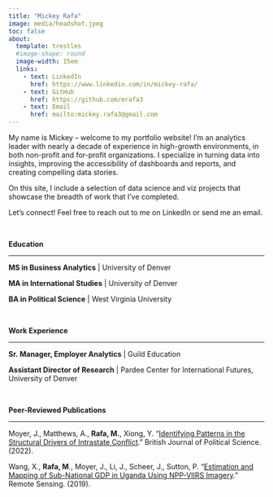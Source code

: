 ```yaml
---
title: "Mickey Rafa"
image: media/headshot.jpeg
toc: false
about: 
  template: trestles
  #image-shape: round
  image-width: 15em
  links:
    - text: LinkedIn
      href: https://www.linkedin.com/in/mickey-rafa/
    - text: GitHub
      href: https://github.com/mrafa3
    - text: Email
      href: mailto:mickey.rafa3@gmail.com
---
```


My name is Mickey – welcome to my portfolio website! I'm an analytics leader with nearly a decade of experience in high-growth environments, in both non-profit and for-profit organizations. I specialize in turning data into insights, improving the accessibility of dashboards and reports, and creating compelling data stories.

On this site, I include a selection of data science and viz projects that showcase the breadth of work that I've completed.

Let's connect! Feel free to reach out to me on LinkedIn or send me an email.

<br>

**Education**

------------------------------------------------------------------------

**MS in Business Analytics** \| University of Denver

**MA in International Studies** \| University of Denver

**BA in Political Science** \| West Virginia University

<br>

**Work Experience**

------------------------------------------------------------------------

**Sr. Manager, Employer Analytics** \| Guild Education

**Assistant Director of Research** \| Pardee Center for International Futures, University of Denver

<br>

**Peer-Reviewed Publications**

------------------------------------------------------------------------

Moyer, J., Matthews, A., **Rafa, M.**, Xiong, Y. “[Identifying Patterns in the Structural Drivers of Intrastate Conflict](https://www.cambridge.org/core/journals/british-journal-of-political-science/article/identifying-patterns-in-the-structural-drivers-of-intrastate-conflict/7A49F2D13F941D5671BF4DF143A54293).” British Journal of Political Science. (2022).

Wang, X., **Rafa, M**., Moyer, J., Li, J., Scheer, J., Sutton, P. “[Estimation and Mapping of Sub-National GDP in Uganda Using NPP-VIIRS Imagery](https://www.mdpi.com/2072-4292/11/2/163).” Remote Sensing. (2019).
